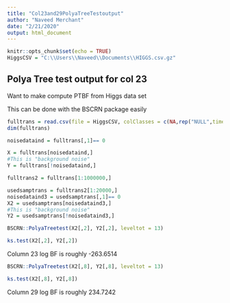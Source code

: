 ```yaml
---
title: "Col23and29PolyaTreeTestoutput"
author: "Naveed Merchant"
date: "2/21/2020"
output: html_document
---
```


```r
knitr::opts_chunk$set(echo = TRUE)
HiggsCSV = "C:\\Users\\Naveed\\Documents\\HIGGS.csv.gz"


```

## Polya Tree test output for col 23

Want to make compute PTBF from Higgs data set

This can be done with the BSCRN package easily

```r

fulltrans = read.csv(file = HiggsCSV, colClasses = c(NA,rep("NULL",times = 21),rep(NA,times = 7)), header = FALSE)
dim(fulltrans)

noisedataind = fulltrans[,1]== 0

X = fulltrans[noisedataind,]
#This is "background noise"
Y = fulltrans[!noisedataind,]

fulltrans2 = fulltrans[1:1000000,]

usedsamptrans = fulltrans2[1:20000,]
noisedataind3 = usedsamptrans[,1]== 0
X2 = usedsamptrans[noisedataind3,]
#This is "background noise"
Y2 = usedsamptrans[!noisedataind3,]

BSCRN::PolyaTreetest(X2[,2], Y2[,2], leveltot = 13)

ks.test(X2[,2], Y2[,2])


```

Column 23 log BF is roughly -263.6514

```r
BSCRN::PolyaTreetest(X2[,8], Y2[,8], leveltot = 13)

ks.test(X2[,8], Y2[,8])

```

Column 29 log BF is roughly 234.7242